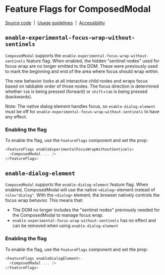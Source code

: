 
<Meta title="Components/ComposedModal/Feature Flags" name="Flag details" />

# Feature Flags for ComposedModal

[Source code](https://github.com/carbon-design-system/carbon/tree/main/packages/react/src/components/ComposedModal)
&nbsp;|&nbsp;
[Usage guidelines](https://www.carbondesignsystem.com/components/modal/usage)
&nbsp;|&nbsp;
[Accessibility](https://www.carbondesignsystem.com/components/modal/accessibility)

## `enable-experimental-focus-wrap-without-sentinels`

`ComposedModal` supports the `enable-experimental-focus-wrap-without-sentinels`
feature flag. When enabled, the hidden "sentinel nodes" used for focus wrap are
no longer emitted to the DOM. These were previously used to mark the beginning
and end of the area where focus should wrap within.

The new behavior looks at all interactive child nodes and wraps focus based on
tabbable order of those nodes. The focus direction is determined whether `tab`
is being pressed (forward) or `shift`+`tab` is being pressed (backwards).

Note: The native dialog element handles focus, so `enable-dialog-element` must
be off for `enable-experimental-focus-wrap-without-sentinels` to have any
effect.

### Enabling the flag

To enable the flag, use the `FeatureFlags` component and set the prop:

```js
<FeatureFlags enableExperimentalFocusWrapWithoutSentinels>
  <ComposedModal ... />
</FeatureFlags>
```

## `enable-dialog-element`

`ComposedModal` supports the `enable-dialog-element` feature flag. When enabled,
ComposedModal will use the native `<dialog>` element instead of `role="dialog"`.
With the `<dialog>` element, the browser natively controls the focus wrap
behavior. This means that:

- The DOM no longer includes the "sentinel nodes" previously needed for the
  ComposedModal to manage focus wrap.
- `enable-experimental-focus-wrap-without-sentinels` has no effect and can be
  removed when using `enable-dialog-element`

### Enabling the flag

To enable the flag, use the `FeatureFlags` component and set the prop:

```js
<FeatureFlags enableDialogElement>
  <ComposedModal ... />
</FeatureFlags>
```
